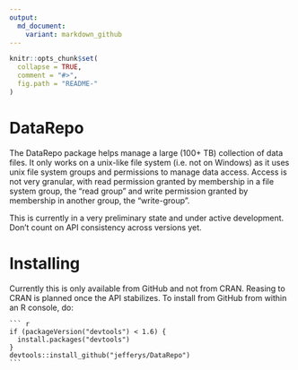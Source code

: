 ```yaml
---
output:
  md_document:
    variant: markdown_github
---
```


<!-- README.md is generated from README.Rmd. Please edit that file -->

```r
knitr::opts_chunk$set(
  collapse = TRUE,
  comment = "#>",
  fig.path = "README-"
)
```

# DataRepo

The DataRepo package helps manage a large (100+ TB) collection of data files. It
only works on a unix-like file system (i.e. not on Windows) as it uses unix file
system groups and permissions to manage data access. Access is not very
granular, with read permission granted by membership in a file system group, the
"read group" and write permission granted by membership in another group, the
"write-group".

This is currently in a very preliminary state and under active development.
Don't count on API consistency across versions yet.

# Installing

Currently this is only available from GitHub and not from CRAN. Reasing to CRAN
is planned once the API stabilizes. To install from GitHub from within an R
console, do:

    ``` r
    if (packageVersion("devtools") < 1.6) {
      install.packages("devtools")
    }
    devtools::install_github("jefferys/DataRepo")
    ```
